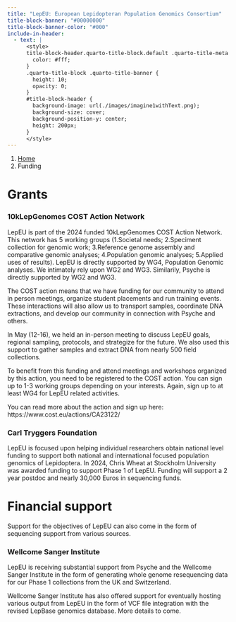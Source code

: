 ```yaml
---
title: "LepEU: European Lepidopteran Population Genomics Consortium"
title-block-banner: "#00000000"
title-block-banner-color: "#000"
include-in-header:
  - text: |
      <style>
      title-block-header.quarto-title-block.default .quarto-title-meta {
        color: #fff;
      }
      .quarto-title-block .quarto-title-banner {
        height: 10;
        opacity: 0;
      }
      #title-block-header {
        background-image: url(./images/imagine1withText.png);
        background-size: cover;
        background-position-y: center;
        height: 200px;
      }
      </style>
---
```


```{=html}
<nav aria-label="breadcrumb">
  <ol class="breadcrumb">
    <li class="breadcrumb-item"><a href="index.html">Home</a></li>
    <li class="breadcrumb-item active" aria-current="page">Funding</li>
  </ol>
</nav>
```

# Grants
 <!-- TODO: Image or plate of species --> 

### 10kLepGenomes COST Action Network

LepEU is part of the 2024 funded 10kLepGenomes COST Action Network. This network has 5 working groups (1.Societal needs; 2.Speciment collection for genomic work; 3.Reference genome assembly and comparative genomic analyses; 4.Population genomic analyses; 5.Applied uses of results). LepEU is directly supported by WG4, Population Genomic analyses. We intimately rely upon  WG2 and WG3. Similarily, Psyche is directly supported by WG2 and WG3. 

The COST action means that we have funding for our community to attend in person meetings, organize student placements and run training events. These interactions will also allow us to transport samples, coordinate DNA extractions, and develop our community in connection with Psyche and others. 

In May (12-16), we held an in-person meeting to discuss LepEU goals, regional sampling, protocols, and strategize for the future. We also used this support to gather samples and extract DNA from nearly 500 field collections.

To benefit from this funding and attend meetings and workshops organized by this action, you need to be registered to the COST action. You can sign up to 1-3 working groups depending on your interests. Again, sign up to at least WG4 for LepEU related activities. 

You can read more about the action and sign up here: https://www.cost.eu/actions/CA23122/


### Carl Tryggers Foundation

LepEU is focused upon helping individual researchers obtain national level funding to support both national and international focused population genomics of Lepidoptera. In 2024, Chris Wheat at Stockholm University was awarded funding to support Phase 1 of LepEU. Funding will support a 2 year postdoc and nearly 30,000 Euros in sequencing funds. 

# Financial support
 <!-- TODO: Image or plate of species --> 
Support for the objectives of LepEU can also come in the form of sequencing support from various sources. 

### Wellcome Sanger Institute 

LepEU is receiving substantial support from Psyche and the Wellcome Sanger Institute in the form of generating whole genome resequencing data for our Phase 1 collections from the UK and Switzerland. 

Wellcome Sanger Institute has also offered support for eventually hosting various output from LepEU in the form of VCF file integration with the revised LepBase genomics database. More details to come.